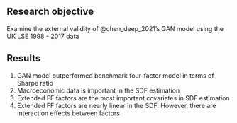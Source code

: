 ## Research objective

  Examine the external validity of @chen_deep_2021's
  GAN model using the UK LSE 1998 - 2017 data

## Results
1. GAN model outperformed benchmark four-factor model in
   terms of Sharpe ratio
2. Macroeconomic data is important in the SDF estimation
3. Extended FF factors are the most
   important covariates in SDF estimation
4. Extended FF factors are nearly linear in the SDF.
   However, there are interaction effects between factors
